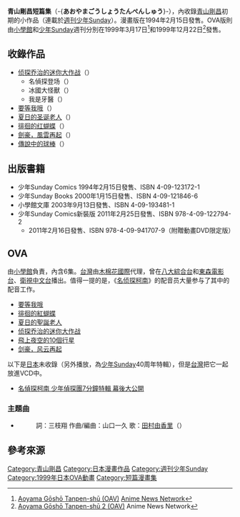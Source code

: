 {{Infobox animanga/Headerofja
|title= 青山剛昌短篇集
|image= 
|size= 
|caption= 
|japanese= 青山剛昌短編集
|english= 
|kana= あおやまごうしょうたんぺんしゅう
|romaji= Aoyama Goushou Tanpenshuu
|genre= 
}}
{{Infobox animanga/Manga
|標題= 
|作者= [[青山剛昌|青山剛昌]]
|作畫= 
|出版社= [[小學館|小學館]]
|其他出版社= 
|連載雜誌= [[週刊少年Sunday|週刊少年Sunday]]
|label= 少年Sunday Comics<br>少年Sunday Books<br>小學館文庫
|網路= 
|發售日= 
|開始= 
|結束= 
|冊數= 全1卷
|話數= 
|其他= 
}}
{{Infobox animanga/OVA
|ONA= 
|標題= 
|原案= 
|原作= 
|總導演= 
|導演= 鍋島修
|系列構成= 
|劇本= 古内一成
|人物原案= 
|人物設定= 須藤昌朋
|機械設定= 
|音樂= 松尾早人
|音樂製作= 
|動畫製作= 東京Movie
|製作= 小學館、[[環球音樂|Polydor]]、[[TMS娛樂|Kyokuichi]]
|書籍= 
|出版商= 
|代理發行= {{flagicon|ROC}} [[木棉花國際|木棉花國際]]
|其他代理發行=
|網路= 
|發售日= 1999年3月17日
|開始= 
|結束= 
|話數= 全3話
|其他= 
}}
{{Infobox animanga/OVA
|ONA= 
|標題= 青山剛昌短篇集2
|原案= 
|原作= 
|總導演= 
|導演= 鍋島修
|系列構成= 
|劇本= 古内一成
|人物原案= 
|人物設定= 青野厚司
|機械設定= 
|音樂= 松尾早人
|音樂製作= 
|動畫製作= 東京Movie
|製作= 小學館、Polydor、Kyokuichi
|書籍= 
|出版商= 
|代理發行= {{flagicon|ROC}} 木棉花國際
|其他代理發行=
|網路= 
|發售日= 1999年12月22日
|開始= 
|結束= 
|話數= 全3話
|其他= 
}}
{{Infobox animanga/Footerofja}}
'''青山剛昌短篇集'''（<span lang=ja>-{'''あおやまごうしょうたんぺんしゅう'''}-</span>），內收錄[[青山剛昌|青山剛昌]]初期的小作品（連載於[[週刊少年Sunday|週刊少年Sunday]]）。漫畫版在1994年2月15日發售。OVA版則由[[小學館|小學館]]和[[少年Sunday|少年Sunday]]週刊分別在1999年3月17日<ref>[http://www.animenewsnetwork.com/encyclopedia/anime.php?id=11701 Aoyama Gōshō Tanpen-shū (OAV)] {{Wayback|url=http://www.animenewsnetwork.com/encyclopedia/anime.php?id=11701 |date=20201115210946 }}[[Anime_News_Network|Anime News Network]]{{en}}</ref>和1999年12月22日<ref>[http://www.animenewsnetwork.com/encyclopedia/anime.php?id=11702 Aoyama Gōshō Tanpen-shū 2 (OAV)] {{Wayback|url=http://www.animenewsnetwork.com/encyclopedia/anime.php?id=11702 |date=20201201231922 }}Anime News Network{{en}}</ref>發售。

== 收錄作品 ==
* [[侦探乔治的迷你大作战|侦探乔治的迷你大作战]]（{{lang|ja|探偵ジョージのミニミニ大作戦}}）
** 名偵探登场（{{lang|ja|名探偵登場}}）
** 冰國大怪獸（{{lang|ja|氷の国の怪物}}）
** 我是牙醫（{{lang|ja|I AM A DENTIST}}）
* [[约定_(漫画)|要等我哦]]（{{lang|ja|ちょっとまってて}}）
* [[夏日的圣诞老人|夏日的圣诞老人]]（{{lang|ja|夏のサンタクロース}}）
* [[徘徊的红蝴蝶|徘徊的红蝴蝶]]（{{lang|ja|さまよえる赤い蝶}}）
* [[劍豪，風雲再起|劍豪，風雲再起]]（{{lang|ja|プレイ イット アゲイン}}）
* [[傳說中的球棒|傳說中的球棒]]（{{lang|ja|えくすかりばあ}}）

== 出版書籍 ==
* 少年Sunday Comics 1994年2月15日發售、ISBN 4-09-123172-1
* 少年Sunday Books 2000年1月15日發售、ISBN 4-09-121846-6
* 小學館文庫  2003年9月13日發售、ISBN 4-09-193481-1
* 少年Sunday Comics新裝版 2011年2月25日發售、ISBN 978-4-09-122794-2
** 2011年2月16日發售、ISBN 978-4-09-941707-9（附贈動畫DVD限定版）

==OVA==
由[[小學館|小學館]]負責，內含6集。[[台灣|台灣]]由[[木棉花國際|木棉花國際]]代理，曾在[[八大綜合台|八大綜合台]]和[[東森電影台|東森電影台]]、[[衛視中文台|衛視中文台]]播出。值得一提的是，《[[名偵探柯南|名侦探柯南]]》的配音员大量参与了其中的配音工作。
*[[约定_(漫画)|要等我哦]]
*[[徘徊的紅蝴蝶|徘徊的紅蝴蝶]]
*[[夏日的聖誕老人|夏日的聖誕老人]]
*[[侦探乔治的迷你大作战|侦探乔治的迷你大作战]]
*[[飛上夜空的10個行星|飛上夜空的10個行星]]
*[[剑豪，风云再起|剑豪，风云再起]]
以下是[[日本|日本]]未收錄（另外播放，為[[少年Sunday|少年Sunday]]40周年特輯），但是[[台灣|台灣]]把它一起放進VCD中。
*[[名偵探柯南_少年偵探團7分鐘特輯_幕後大公開|名偵探柯南 少年偵探團7分鐘特輯 幕後大公開]]

===主題曲===
*{{lang|ja|きっと言える}}
*:詞：三枝翔  作曲/編曲：山口一久  歌：[[田村由香里|田村由香里]]（{{lang|ja|田村ゆかり}}）

==參考來源==
{{reflist}}


{{名偵探柯南}}
{{鍋島修執導作品}}

{{DEFAULTSORT:Aoyama Goushou Tanpenshuu}}
[[Category:青山剛昌|Category:青山剛昌]]
[[Category:日本漫畫作品|Category:日本漫畫作品]]
[[Category:週刊少年Sunday|Category:週刊少年Sunday]]
[[Category:1999年日本OVA動畫|Category:1999年日本OVA動畫]]
[[Category:短篇漫畫集|Category:短篇漫畫集]]